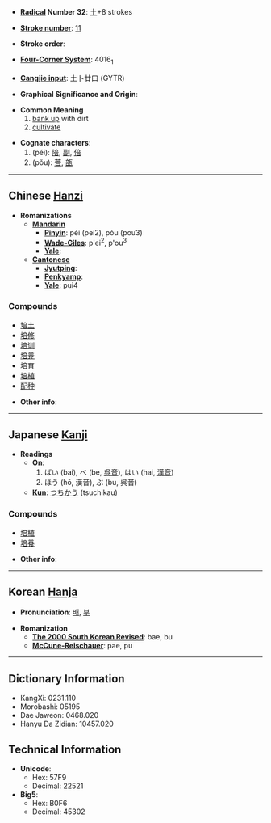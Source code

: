 * '''[[Wiktionary:Chinese radical index| Radical]] Number 32''': [[Wiktionary:Chinese radical index 土|土]]+8 strokes

* '''[[Wiktionary:Chinese total strokes index|Stroke number]]''': [[Wiktionary:Chinese total strokes index 11|11]]

* '''Stroke order''': 

* '''[[Wiktionary:Chinese four corner index|Four-Corner System]]''': 4016<sub>1</sub>

* '''[[Wiktionary:Chinese Cangjie index|Cangjie input]]''': 土卜廿口 (GYTR)

* '''Graphical Significance and Origin''': 

* '''Common Meaning'''
*#[[bank up]] with dirt
*# [[cultivate]]

*'''Cognate characters''':
*# (péi): [[陪]], [[副]], [[倍]]
*# (pǒu): [[菩]], [[瓿]]

----

== Chinese [[Hanzi]] ==

* '''Romanizations'''
** '''[[Mandarin]]'''
*** '''[[Pinyin]]''': péi (pei2), pǒu (pou3)
*** '''[[Wade-Giles]]''': p'ei<sup>2</sup>, p'ou<sup>3</sup>
*** '''[[Yale]]''': 
** '''[[Cantonese]]'''
*** '''[[Jyutping]]''':
*** '''[[Penkyamp]]''': 
*** '''[[Yale]]''': pui4

===Compounds===
*[[培土]]
*[[培修]]
*[[培训]]
*[[培养]]
*[[培育]]
*[[培植]]
*[[配种]]

* '''Other info''': 

----

== Japanese [[Kanji]] ==

* '''Readings'''
** '''[[On]]''':
**#ばい (bai), べ (be, [[呉音]]), はい (hai, [[漢音]])
**#ほう (hō, 漢音), ぶ (bu, 呉音)
** '''[[Kun]]''': [[つちかう]] (tsuchikau)

===Compounds===
*[[培植]]
*[[培養]]

* '''Other info''':  

----

== Korean [[Hanja]] ==

* '''Pronunciation''': [[배]], [[부]]

* '''Romanization'''
** '''[[The 2000 South Korean Revised Romanization|The 2000 South Korean Revised]]''': bae, bu
** '''[[McCune-Reischauer]]''': pae, pu

----

== Dictionary Information ==

* KangXi: 0231.110
* Morobashi: 05195
* Dae Jaweon: 0468.020
* Hanyu Da Zidian: 10457.020

== Technical Information ==

* '''Unicode''':
** Hex: 57F9
** Decimal: 22521
* '''Big5''':
** Hex: B0F6
** Decimal: 45302